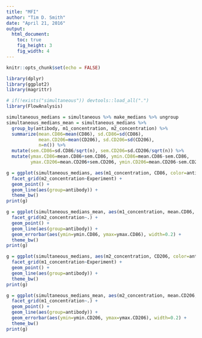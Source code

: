 ```yaml
---
title: "MFI"
author: "Tim D. Smith"
date: "April 21, 2016"
output:
  html_document:
    toc: true
    fig_height: 3
    fig_width: 4
---
```


```r
knitr::opts_chunk$set(echo = FALSE)

library(dplyr)
library(ggplot2)
library(magrittr)

# if(!exists("simultaneous")) devtools::load_all(".")
library(FlowAnalysis)

simultaneous_medians = simultaneous %>% make_medians %>% ungroup
simultaneous_medians_mean = simultaneous_medians %>%
  group_by(antibody, m1_concentration, m2_concentration) %>%
  summarize(mean.CD86=mean(CD86), sd.CD86=sd(CD86),
            mean.CD206=mean(CD206), sd.CD206=sd(CD206),
            n=n()) %>%
  mutate(sem.CD86=sd.CD86/sqrt(n), sem.CD206=sd.CD206/sqrt(n)) %>%
  mutate(ymax.CD86=mean.CD86+sem.CD86, ymin.CD86=mean.CD86-sem.CD86,
         ymax.CD206=mean.CD206+sem.CD206, ymin.CD206=mean.CD206-sem.CD206)
```

```r
g = ggplot(simultaneous_medians, aes(m1_concentration, CD86, color=antibody)) +
  facet_grid(m2_concentration~Experiment) +
  geom_point() +
  geom_line(aes(group=antibody)) +
  theme_bw()
print(g)

g = ggplot(simultaneous_medians_mean, aes(m1_concentration, mean.CD86, color=antibody)) +
  facet_grid(m2_concentration~.) +
  geom_point() +
  geom_line(aes(group=antibody)) +
  geom_errorbar(aes(ymin=ymin.CD86, ymax=ymax.CD86), width=0.2) +
  theme_bw()
print(g)
```

```r
g = ggplot(simultaneous_medians, aes(m2_concentration, CD206, color=antibody)) +
  facet_grid(m1_concentration~Experiment) +
  geom_point() +
  geom_line(aes(group=antibody)) +
  theme_bw()
print(g)

g = ggplot(simultaneous_medians_mean, aes(m2_concentration, mean.CD206, color=antibody)) +
  facet_grid(m1_concentration~.) +
  geom_point() +
  geom_line(aes(group=antibody)) +
  geom_errorbar(aes(ymin=ymin.CD206, ymax=ymax.CD206), width=0.2) +
  theme_bw()
print(g)
```